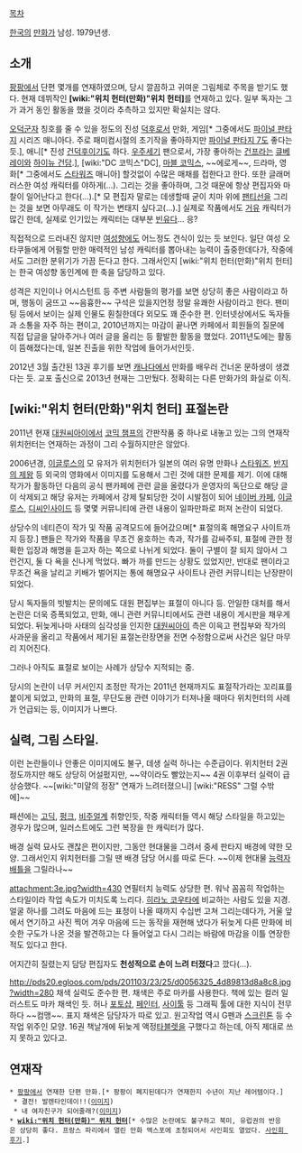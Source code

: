 [[목차]]

[[한국]]의 [[만화가]]
남성. 1979년생. 

== 소개 ==
[[팡팡]]에서 단편 몇개를 연재하였으며, 당시 깔끔하고 귀여운 그림체로 주목을 받기도 했다. 현재 데뷔작인 '''[wiki:"위치 헌터(만화)"위치 헌터]'''를 연재하고 있다. 일부 독자는 그가 과거 동인 활동을 했을 것이라 추측하고 있지만 확실치는 않다.

[[오덕군자]] 칭호를 줄 수 있을 정도의 진성 [[덕후]]로서 만화, 게임[* 그중에서도 [[파이널 판타지]] 시리즈 매니아다. 주로 패미컴시절의 초기작을 좋아하지만 [[파이널 판타지 7]]도 좋다는듯.], 애니[* 진성 [[건덕후]]이기도 하다. [[우주세기]] 팬으로서, 가장 좋아하는 [[건프라]]는 [[큐베레이]]와 [[하이뉴 건담]].], [wiki:"DC 코믹스"DC], [[마블 코믹스]],  ~~에로게~~, 드라마, 영화[* 그중에서도 [[스타워즈]] 매니아] 할것없이 수많은 매채를 접한다고 한다. 또한 글래머러스한 여성 캐릭터를 야하게(...). 그리는 것을 좋아하며, 그것 때문에 항상 편집자와 마찰이 일어난다고 한다(...).[* 모 편집자 말로는 데생할때 굳이 치마 위에 [[팬티]]선을 그리는 것을 보면 아무래도 이 작가는 변태지 싶다고(...).] 실제로 작품에서도 [[거유]] 캐릭터가 많긴 한데, 실제로 인기있는 캐릭터는 대부분 [[빈유]]다... 응?

직접적으로 드러내진 않지만 [[여성향]]에도 어느정도 견식이 있는 듯 보인다. 일단 여성 오타쿠들에게 어필할 만한 매력적인 남성 캐릭터를 뽑아내는 능력이 출중한데다가, 작중에서도 그러한 분위기가 가끔 든다고 한다. 그래서인지 [wiki:"위치 헌터(만화)"위치 헌터]는 한국 여성향 동인계에 한 축을 담당하고 있다.

성격은 지인이나 어시스턴트 등 주변 사람들의 평가를 보면 상당히 좋은 사람이라고 하며, 행동이 굼뜨고 ~~음흉한~~ 구석은 있을지언정 정말 유쾌한 사람이라고 한다. 팬미팅 등에서 보이는 실제 인물도 훤칠한데다 외모도 꽤 준수한 편. 인터넷상에서도 독자들과 소통을 자주 하는 편이고, 2010년까지는 마감이 끝나면 카페에서 회원들의 질문에 직접 답글을 달아주거나 여러 글을 올리는 등 활발한 활동을 했었다. 2011년도에는 활동이 뜸해졌다는데, 일본 진출을 위한 작업에 들어가서인듯.

2012년 3월 출간된 13권 후기를 보면 [[캐나다]]에서 만화를 배우러 건너온 문하생이 생겼다는 듯. 교포 출신으로 2013년 현재는 그만뒀다. 정확히는 다른 만화가의 화실로 이직.

== [wiki:"위치 헌터(만화)"위치 헌터] 표절논란 ==
2011년 현재 [[대원씨아이]]에서 [[코믹 챔프]]의 간판작품 중 하나로 내놓고 있는 그의 연재작 위치헌터는 연재하는 과정이 그리 수월하지만은 않았다.

2006년경, [[이글루스]]의 모 유저가 위치헌터가 일본의 여러 유명 만화나 [[스타워즈]], [[반지의 제왕]] 등 외국의 영화에서 이미지를 도용해서 그린 것에 대한 문제를 제기. 이에 대해 작가가 활동하던 다음의 공식 팬카페에 관련 글을 올렸다가 운영자의 독단으로 해당 글이 삭제되고 해당 유저는 카페에서 강제 탈퇴당한 것이 시발점이 되어 [[네이버 카페]], [[이글루스]], [[디씨인사이드]] 등 몇몇 커뮤니티에 관련 내용이 일파만파로 퍼져 논란이 되었다.

상당수의 네티즌이 작가 및 작품 공격모드에 들어갔으며[* 표절의혹 해명요구 사이트까지 등장.] 팬들은 작가와 작품을 무조건 옹호하는 측과, 작가를 감싸주되, 표절에 관한 정확한 입장과 해명을 듣고자 하는 쪽으로 나뉘게 되었다. 둘이 구별이 잘 되지 않아서 그런건지, 둘 다 욕을 신나게 먹었다. 빠가 까를 만드는 상황도 있었지만, 반대로 팬이라고 무조건 욕을 날리고 키배가 벌어지는 통에 해명요구 사이트나 관련 커뮤니티는 난장판이 되었다.

당시 독자들의 빗발치는 문의에도 대원 편집부는 표절이 아니다 등. 안일한 대처를 해서 논란은 더욱 증폭되었고, 만화, 애니 관련 커뮤니티에서도 관련 내용이 게시판을 채우게 되었다. 뒤늦게나마 사태의 심각성을 인지한 [[대원씨아이]] 측은 이윽고 편집부와 작가의 사과문을 올리고 작품에서 제기된 표절논란장면을 전면 수정함으로써 사건은 일단 마무리 지어진다.

그러나 아직도 표절로 보이는 사례가 상당수 지적되는 중. 

당시의 논란이 너무 커서인지 조정만 작가는 2011년 현재까지도 표절작가라는 꼬리표를 붙이게 되었고, 만화의 표절, 무단도용 관련 이야기가 터져나올 때마다 위치헌터의 사례가 언급되는 등, 이미지가 나쁘다.

== 실력, 그림 스타일. ==
이런 논란들이나 안좋은 이미지에도 불구, 데생 실력 하나는 수준급이다. 위치헌터 2권 정도까지만 해도 상당히 어설펐지만, ~~약이라도 빨았는지~~ 4권 이후부터 실력이 급상승했다. ~~[wiki:"미얄의 정장" 연재가 느려터졌으니] [wiki:"RESS" 그럴 수밖에]~~

패션에는 [[고딕]], [[펑크]], [[비주얼계]] 취향인듯, 작중 캐릭터들 역시 해당 스타일을 하고있는 경우가 많으며, 일러스트에도 그런 복장을 한 캐릭터가 많다.

배경 실력 묘사도 괜찮은 편이지만, 그동안 현대물을 그려서 중세 판타지 배경에 약한 모양. 그래서인지 위치헌터를 그릴 땐 배경 담당 어시를 따로 든다. ~~이제 현대물 [[능력자 배틀]]을 그릴라나~~

attachment:3e.jpg?width=430
연필터치 능력도 상당한 편. 워낙 꼼꼼히 작업하는 스타일이라 작업 속도가 미치도록 느리다. [[히라노 코우타]]에 비교하는 사람도 있을 지경. 얼굴 하나를 그려도 마음에 드는 표정이 나올 때까지 수십번 고쳐 그리는데다가, 거울 앞에서 연기하고 사진 찍어 겨우 마음에 드는 동작을 재현해 냈다가 뒤늦게 다른 만화에 비슷한 구도가 나온 것을 발견하고는 다 들어엎고 다시 그리는 바람에 마감을 이틀 연장한 적도 있다고 한다. 

어지간히 질렸는지 담당 편집자도 '''천성적으로 손이 느려 터졌다'''고 깠다(...).

http://pds20.egloos.com/pds/201103/23/25/d0056325_4d89813d8a8c8.jpg?width=280
채색 실력도 준수한 편. 채색은 주로 마카를 사용한다. 책에 있는 컬러 일러스트도 마카 채색인 듯. 허나 [[포토샵]], [[페인터]], [[사이툴]] 등 그래픽 툴에 대한 지식이 전무하다 ~~컴맹~~. 표지 채색은 담당자가 따로 있고. 원고작업 역시 G펜과 [[스크린톤]] 등 수작업 위주인 모양. 16권 책날개에 뒤늦게 액정[[타블렛]]을 구했다고 하는데, 아직 제대로 쓰지 못하고 있다고.

== 연재작 ==
 * [[팡팡]]에서 연재한 단편 만화.[* 팡팡이 폐지된데다가 연재한지 수년이 지난 레어템이다.]
  * 결전! 발렌타인데이!!([http://pds19.egloos.com/pds/201103/23/25/d0056325_4d8997969b9f6.jpg 이미지])
  * 내 여자친구가 되어줄래?([http://pds21.egloos.com/pds/201103/23/25/d0056325_4d8997974d56b.jpg 이미지])
 * '''[[wiki:"위치 헌터(만화)" 위치 헌터]]'''[* 수많은 논란에도 불구하고 북미, 유럽권의 반응은 상당히 좋다. 프랑스 파리에서 열린 만화 엑스포에 초청되어서 사인회도 열었다. [http://blog.naver.com/araleeyo/30033740507 사인회 후기].]
